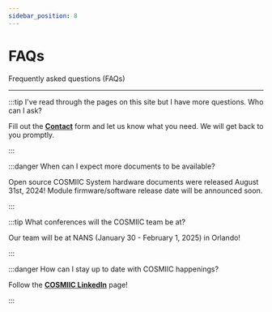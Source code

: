 ```yaml
---
sidebar_position: 8
---
```



# FAQs

Frequently asked questions (FAQs)

---

:::tip I've read through the pages on this site but I have more questions. Who can I ask?

Fill out the **[Contact](https://cosmiic.atlassian.net/servicedesk/customer/portal/1/group/1/create/19)** form and let us know what you need. We will get back to you promptly.

:::

:::danger When can I expect more documents to be available?

Open source COSMIIC System hardware documents were released August 31st, 2024! Module firmware/software release date will be announced soon.

:::

:::tip What conferences will the COSMIIC team be at?

Our team will be at NANS (January 30 - February 1, 2025) in Orlando!

:::

:::danger How can I stay up to date with COSMIIC happenings?

Follow the **[COSMIIC LinkedIn](https://www.linkedin.com/company/cosmiic/)** page!

:::